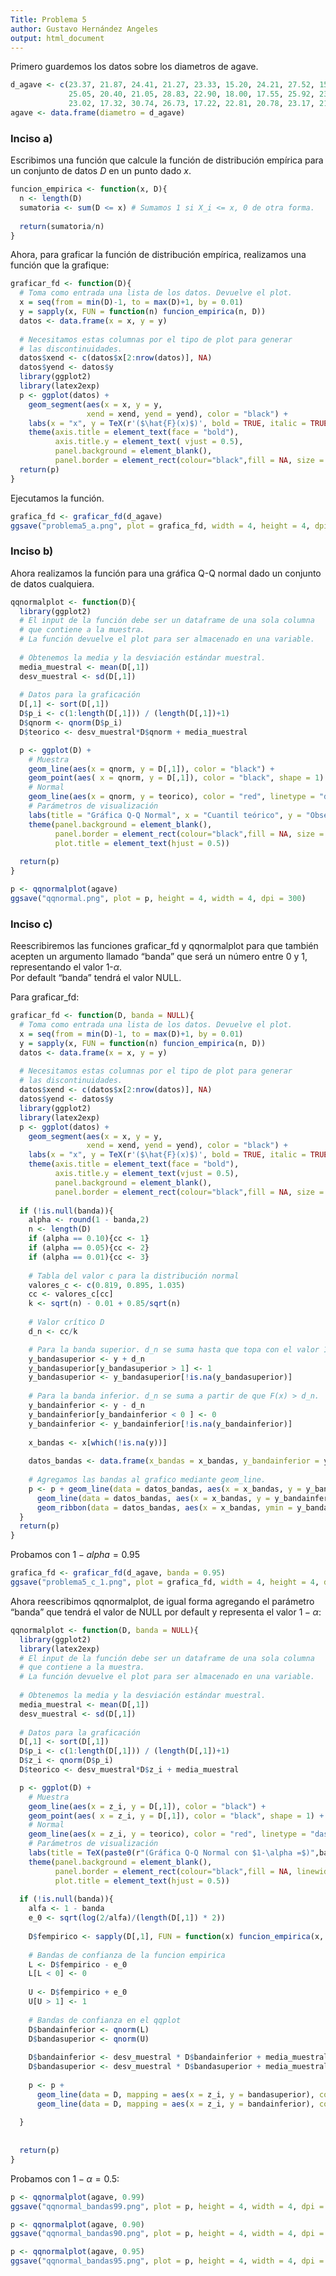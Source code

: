 ---
Title: Problema 5
author: Gustavo Hernández Angeles
output: html_document
---

Primero guardemos los datos sobre los diametros de agave.

```{r}
d_agave <- c(23.37, 21.87, 24.41, 21.27, 23.33, 15.20, 24.21, 27.52, 15.48, 27.19,
             25.05, 20.40, 21.05, 28.83, 22.90, 18.00, 17.55, 25.92, 23.64, 28.96,
             23.02, 17.32, 30.74, 26.73, 17.22, 22.81, 20.78, 23.17, 21.60, 22.37)
agave <- data.frame(diametro = d_agave)
```

### Inciso a) 

Escribimos una función que calcule la función de distribución empírica para un conjunto de datos $D$ en un punto dado $x$. 

```{r}
funcion_empirica <- function(x, D){
  n <- length(D)
  sumatoria <- sum(D <= x) # Sumamos 1 si X_i <= x, 0 de otra forma.
  
  return(sumatoria/n)
}
```

Ahora, para graficar la función de distribución empírica, realizamos una función que la grafique:

```{r}
graficar_fd <- function(D){
  # Toma como entrada una lista de los datos. Devuelve el plot.
  x = seq(from = min(D)-1, to = max(D)+1, by = 0.01)
  y = sapply(x, FUN = function(n) funcion_empirica(n, D))
  datos <- data.frame(x = x, y = y)
  
  # Necesitamos estas columnas por el tipo de plot para generar
  # las discontinuidades.
  datos$xend <- c(datos$x[2:nrow(datos)], NA)
  datos$yend <- datos$y
  library(ggplot2)
  library(latex2exp)
  p <- ggplot(datos) +
    geom_segment(aes(x = x, y = y,
                 xend = xend, yend = yend), color = "black") +
    labs(x = "x", y = TeX(r'($\hat{F}(x)$)', bold = TRUE, italic = TRUE)) +
    theme(axis.title = element_text(face = "bold"),
          axis.title.y = element_text( vjust = 0.5),
          panel.background = element_blank(),
          panel.border = element_rect(colour="black",fill = NA, size = 1))
  return(p)
}
```

Ejecutamos la función.

```{r}
grafica_fd <- graficar_fd(d_agave)
ggsave("problema5_a.png", plot = grafica_fd, width = 4, height = 4, dpi = 300)
```



### Inciso b)


Ahora realizamos la función para una gráfica Q-Q normal dado un conjunto de datos cualquiera.

```{r}
qqnormalplot <- function(D){
  library(ggplot2)
  # El input de la función debe ser un dataframe de una sola columna
  # que contiene a la muestra.
  # La función devuelve el plot para ser almacenado en una variable.
  
  # Obtenemos la media y la desviación estándar muestral.
  media_muestral <- mean(D[,1])
  desv_muestral <- sd(D[,1])
  
  # Datos para la graficación
  D[,1] <- sort(D[,1])
  D$p_i <- c(1:length(D[,1])) / (length(D[,1])+1)
  D$qnorm <- qnorm(D$p_i)
  D$teorico <- desv_muestral*D$qnorm + media_muestral

  p <- ggplot(D) +
    # Muestra
    geom_line(aes(x = qnorm, y = D[,1]), color = "black") +
    geom_point(aes( x = qnorm, y = D[,1]), color = "black", shape = 1) +
    # Normal
    geom_line(aes(x = qnorm, y = teorico), color = "red", linetype = "dashed") +
    # Parámetros de visualización
    labs(title = "Gráfica Q-Q Normal", x = "Cuantil teórico", y = "Observaciones") +
    theme(panel.background = element_blank(),
          panel.border = element_rect(colour="black",fill = NA, size = 1),
          plot.title = element_text(hjust = 0.5))
  
  return(p)
}
```


```{r}
p <- qqnormalplot(agave)
ggsave("qqnormal.png", plot = p, height = 4, width = 4, dpi = 300)
```

### Inciso c)

Reescribiremos las funciones graficar_fd y qqnormalplot para que también acepten un argumento llamado "banda" que será un número entre 0 y 1, representando el valor 1-$\alpha$.  
Por default "banda" tendrá el valor NULL.  

Para graficar_fd:

```{r}
graficar_fd <- function(D, banda = NULL){
  # Toma como entrada una lista de los datos. Devuelve el plot.
  x = seq(from = min(D)-1, to = max(D)+1, by = 0.01)
  y = sapply(x, FUN = function(n) funcion_empirica(n, D))
  datos <- data.frame(x = x, y = y)
  
  # Necesitamos estas columnas por el tipo de plot para generar
  # las discontinuidades.
  datos$xend <- c(datos$x[2:nrow(datos)], NA)
  datos$yend <- datos$y
  library(ggplot2)
  library(latex2exp)
  p <- ggplot(datos) +
    geom_segment(aes(x = x, y = y,
                 xend = xend, yend = yend), color = "black") +
    labs(x = "x", y = TeX(r'($\hat{F}(x)$)', bold = TRUE, italic = TRUE)) +
    theme(axis.title = element_text(face = "bold"),
          axis.title.y = element_text(vjust = 0.5),
          panel.background = element_blank(),
          panel.border = element_rect(colour="black",fill = NA, size = 1))
  
  if (!is.null(banda)){
    alpha <- round(1 - banda,2)
    n <- length(D)
    if (alpha == 0.10){cc <- 1}
    if (alpha == 0.05){cc <- 2}
    if (alpha == 0.01){cc <- 3}
    
    # Tabla del valor c para la distribución normal
    valores_c <- c(0.819, 0.895, 1.035)
    cc <- valores_c[cc]
    k <- sqrt(n) - 0.01 + 0.85/sqrt(n)
    
    # Valor crítico D
    d_n <- cc/k

    # Para la banda superior. d_n se suma hasta que topa con el valor 1. +
    y_bandasuperior <- y + d_n
    y_bandasuperior[y_bandasuperior > 1] <- 1
    y_bandasuperior <- y_bandasuperior[!is.na(y_bandasuperior)]
    
    # Para la banda inferior. d_n se suma a partir de que F(x) > d_n.
    y_bandainferior <- y - d_n
    y_bandainferior[y_bandainferior < 0 ] <- 0
    y_bandainferior <- y_bandainferior[!is.na(y_bandainferior)]
    
    x_bandas <- x[which(!is.na(y))]
    
    datos_bandas <- data.frame(x_bandas = x_bandas, y_bandainferior = y_bandainferior, y_bandasuperior = y_bandasuperior)
    
    # Agregamos las bandas al grafico mediante geom_line.
    p <- p + geom_line(data = datos_bandas, aes(x = x_bandas, y = y_bandasuperior), color = "blue", linewidth = 0.2) +
      geom_line(data = datos_bandas, aes(x = x_bandas, y = y_bandainferior), color = "blue", linewidth = 0.2) +
      geom_ribbon(data = datos_bandas, aes(x = x_bandas, ymin = y_bandainferior, ymax = y_bandasuperior), alpha = 0.1)
  }
  return(p)
}
```


Probamos con $1-alpha = 0.95$

```{r}
grafica_fd <- graficar_fd(d_agave, banda = 0.95)
ggsave("problema5_c_1.png", plot = grafica_fd, width = 4, height = 4, dpi = 300)
```


Ahora reescribimos qqnormalplot, de igual forma agregando el parámetro "banda"
que tendrá el valor de NULL por default y representa el valor $1-\alpha$:

```{r}
qqnormalplot <- function(D, banda = NULL){
  library(ggplot2)
  library(latex2exp)
  # El input de la función debe ser un dataframe de una sola columna
  # que contiene a la muestra.
  # La función devuelve el plot para ser almacenado en una variable.
  
  # Obtenemos la media y la desviación estándar muestral.
  media_muestral <- mean(D[,1])
  desv_muestral <- sd(D[,1])
  
  # Datos para la graficación
  D[,1] <- sort(D[,1])
  D$p_i <- c(1:length(D[,1])) / (length(D[,1])+1)
  D$z_i <- qnorm(D$p_i)
  D$teorico <- desv_muestral*D$z_i + media_muestral

  p <- ggplot(D) +
    # Muestra
    geom_line(aes(x = z_i, y = D[,1]), color = "black") +
    geom_point(aes( x = z_i, y = D[,1]), color = "black", shape = 1) +
    # Normal
    geom_line(aes(x = z_i, y = teorico), color = "red", linetype = "dashed") +
    # Parámetros de visualización
    labs(title = TeX(paste0(r"(Gráfica Q-Q Normal con $1-\alpha =$)",banda)), x = "Cuantil teórico", y = "Observaciones") +
    theme(panel.background = element_blank(),
          panel.border = element_rect(colour="black",fill = NA, linewidth = 1),
          plot.title = element_text(hjust = 0.5))
  
  if (!is.null(banda)){
    alfa <- 1 - banda
    e_0 <- sqrt(log(2/alfa)/(length(D[,1]) * 2))
    
    D$fempirico <- sapply(D[,1], FUN = function(x) funcion_empirica(x, D[,1]))
    
    # Bandas de confianza de la funcion empirica
    L <- D$fempirico - e_0
    L[L < 0] <- 0
    
    U <- D$fempirico + e_0
    U[U > 1] <- 1
    
    # Bandas de confianza en el qqplot
    D$bandainferior <- qnorm(L)
    D$bandasuperior <- qnorm(U)
    
    D$bandainferior <- desv_muestral * D$bandainferior + media_muestral
    D$bandasuperior <- desv_muestral * D$bandasuperior + media_muestral
    
    p <- p +
      geom_line(data = D, mapping = aes(x = z_i, y = bandasuperior), color = "blue", linetype = "dashed") +
      geom_line(data = D, mapping = aes(x = z_i, y = bandainferior), color = "blue", linetype = "dashed")
    
  }
  
  
  return(p)
}
```

Probamos con $1-\alpha = 0.5$:

```{r}
p <- qqnormalplot(agave, 0.99)
ggsave("qqnormal_bandas99.png", plot = p, height = 4, width = 4, dpi = 300)

p <- qqnormalplot(agave, 0.90)
ggsave("qqnormal_bandas90.png", plot = p, height = 4, width = 4, dpi = 300)

p <- qqnormalplot(agave, 0.95)
ggsave("qqnormal_bandas95.png", plot = p, height = 4, width = 4, dpi = 300)

```






